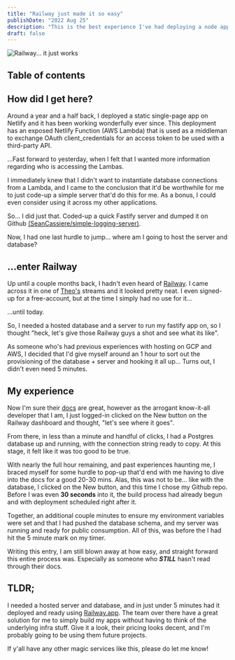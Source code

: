 ```yaml
---
title: "Railway just made it so easy"
publishDate: "2022 Aug 25"
description: "This is the best experience I've had deploying a node application."
draft: false
---
```


![Railway... it just works](@/assets/blog/railway-just-made-it-so-easy.png)

## Table of contents

## How did I get here?

Around a year and a half back, I deployed a static single-page app on Netlify and it has been working wonderfully ever since. This deployment has an exposed Netlify Function (AWS Lambda) that is used as a middleman to exchange OAuth client_credentials for an access token to be used with a third-party API.

...Fast forward to yesterday, when I felt that I wanted more information regarding who is accessing the Lambas.

I immediately knew that I didn't want to instantiate database connections from a Lambda, and I came to the conclusion that it'd be worthwhile for me to just code-up a simple server that'd do this for me. As a bonus, I could even consider using it across my other applications.

So... I did just that. Coded-up a quick Fastify server and dumped it on Github [(SeanCassiere/simple-logging-server)](https://github.com/SeanCassiere/simple-logging-server).

Now, I had one last hurdle to jump... where am I going to host the server and database?

## ...enter Railway

Up until a couple months back, I hadn't even heard of [Railway](https://railway.app?referralCode=k9d2VP). I came across it in one of [Theo's](https://twitch.tv/theo) streams and it looked pretty neat. I even signed-up for a free-account, but at the time I simply had no use for it...

...until today.

So, I needed a hosted database and a server to run my fastify app on, so I thought "heck, let's give those Railway guys a shot and see what its like".

As someone who's had previous experiences with hosting on GCP and AWS, I decided that I'd give myself around an 1 hour to sort out the provisioning of the database + server and hooking it all up... Turns out, I didn't even need 5 minutes.

## My experience

Now I'm sure their [docs](https://docs.railway.app) are great, however as the arrogant know-it-all developer that I am, I just logged-in clicked on the New button on the Railway dashboard and thought, "let's see where it goes".

From there, in less than a minute and handful of clicks, I had a Postgres database up and running, with the connection string ready to copy. At this stage, it felt like it was too good to be true.

With nearly the full hour remaining, and past experiences haunting me, I braced myself for some hurdle to pop-up that'd end with me having to dive into the docs for a good 20-30 mins. Alas, this was not to be... like with the database, I clicked on the New button, and this time I chose my Github repo. Before I was even **30 seconds** into it, the build process had already begun and with deployment scheduled right after it.

Together, an additional couple minutes to ensure my environment variables were set and that I had pushed the database schema, and my server was running and ready for public consumption. All of this, was before the I had hit the 5 minute mark on my timer.

Writing this entry, I am still blown away at how easy, and straight forward this entire process was. Especially as someone who **_STILL_** hasn't read through their docs.

## TLDR;

I needed a hosted server and database, and in just under 5 minutes had it deployed and ready using [Railway.app](https://railway.app?referralCode=k9d2VP). The team over there have a great solution for me to simply build my apps without having to think of the underlying infra stuff. Give it a look, their pricing looks decent, and I'm probably going to be using them future projects.

If y'all have any other magic services like this, please do let me know!
